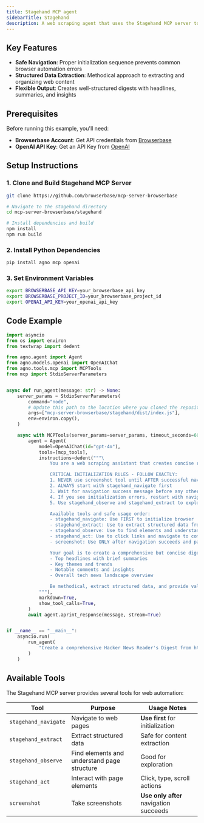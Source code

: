 ```yaml
---
title: Stagehand MCP agent
sidebarTitle: Stagehand
description: A web scraping agent that uses the Stagehand MCP server to automate browser interactions and create a structured content digest from Hacker News.
---
```


## Key Features

- **Safe Navigation**: Proper initialization sequence prevents common browser automation errors
- **Structured Data Extraction**: Methodical approach to extracting and organizing web content
- **Flexible Output**: Creates well-structured digests with headlines, summaries, and insights

## Prerequisites

Before running this example, you'll need:

- **Browserbase Account**: Get API credentials from [Browserbase](https://browserbase.com)
- **OpenAI API Key**: Get an API Key from [OpenAI](https://platform.openai.com/settings/organization/api-keys)

## Setup Instructions

### 1. Clone and Build Stagehand MCP Server
```bash
git clone https://github.com/browserbase/mcp-server-browserbase

# Navigate to the stagehand directory
cd mcp-server-browserbase/stagehand

# Install dependencies and build
npm install
npm run build
```

### 2. Install Python Dependencies

```bash
pip install agno mcp openai
```

### 3. Set Environment Variables

```bash
export BROWSERBASE_API_KEY=your_browserbase_api_key
export BROWSERBASE_PROJECT_ID=your_browserbase_project_id
export OPENAI_API_KEY=your_openai_api_key
```

## Code Example

```python
import asyncio
from os import environ
from textwrap import dedent

from agno.agent import Agent
from agno.models.openai import OpenAIChat
from agno.tools.mcp import MCPTools
from mcp import StdioServerParameters


async def run_agent(message: str) -> None:
    server_params = StdioServerParameters(
        command="node",
        # Update this path to the location where you cloned the repository
        args=["mcp-server-browserbase/stagehand/dist/index.js"],
        env=environ.copy(),
    )

    async with MCPTools(server_params=server_params, timeout_seconds=60) as mcp_tools:
        agent = Agent(
            model=OpenAIChat(id="gpt-4o"),
            tools=[mcp_tools],
            instructions=dedent("""\
                You are a web scraping assistant that creates concise reader's digests from Hacker News.

                CRITICAL INITIALIZATION RULES - FOLLOW EXACTLY:
                1. NEVER use screenshot tool until AFTER successful navigation
                2. ALWAYS start with stagehand_navigate first
                3. Wait for navigation success message before any other actions
                4. If you see initialization errors, restart with navigation only
                5. Use stagehand_observe and stagehand_extract to explore pages safely

                Available tools and safe usage order:
                - stagehand_navigate: Use FIRST to initialize browser
                - stagehand_extract: Use to extract structured data from pages
                - stagehand_observe: Use to find elements and understand page structure
                - stagehand_act: Use to click links and navigate to comments
                - screenshot: Use ONLY after navigation succeeds and page loads

                Your goal is to create a comprehensive but concise digest that includes:
                - Top headlines with brief summaries
                - Key themes and trends
                - Notable comments and insights
                - Overall tech news landscape overview

                Be methodical, extract structured data, and provide valuable insights.
            """),
            markdown=True,
            show_tool_calls=True,
        )
        await agent.aprint_response(message, stream=True)


if __name__ == "__main__":
    asyncio.run(
        run_agent(
            "Create a comprehensive Hacker News Reader's Digest from https://news.ycombinator.com"
        )
    )
```
## Available Tools

The Stagehand MCP server provides several tools for web automation:

| Tool | Purpose | Usage Notes |
|------|---------|-------------|
| `stagehand_navigate` | Navigate to web pages | **Use first** for initialization |
| `stagehand_extract` | Extract structured data | Safe for content extraction |
| `stagehand_observe` | Find elements and understand page structure | Good for exploration |
| `stagehand_act` | Interact with page elements | Click, type, scroll actions |
| `screenshot` | Take screenshots | **Use only after** navigation succeeds |